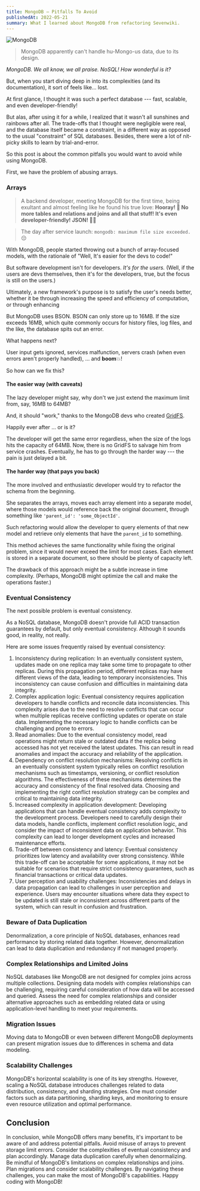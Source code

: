 ```yaml
---
title: MongoDB — Pitfalls To Avoid
publishedAt: 2022-05-21
summary: What I learned about MongoDB from refactoring Sevenwiki.
---
```


![MongoDB](https://webimages.mongodb.com/_com_assets/cms/kuzt9r42or1fxvlq2-Meta_Generic.png)

> MongoDB apparently can't handle hu-Mongo-us data, due to its design.

_MongoDB. We all know, we all praise. NoSQL! How wonderful is it?_

But, when you start diving deep in into its complexities (and its documentation), it sort of feels like... lost.

At first glance, I thought it was such a perfect database --- fast, scalable, and even developer-friendly!

But alas, after using it for a while, I realized that it wasn't all sunshines and rainbows after all.
The trade-offs that I thought were negligible were real, and the database itself became a constraint,
in a different way as opposed to the usual "constraint" of SQL databases.
Besides, there were a lot of nit-picky skills to learn by trial-and-error.

So this post is about the common pitfalls you would want to avoid while using MongoDB.

First, we have the problem of abusing arrays.

### Arrays

> A backend developer, meeting MongoDB for the first time, being exultant and almost feeling like he found his true love:
> **Hooray! 🥳 No more tables and relations and joins and all that stuff! It's even developer-friendly! JSON! 🎉🎉**

> The day after service launch:
> `mongodb: maximum file size exceeded.` 😔

With MongoDB, people started throwing out a bunch of array-focused models, with the rationale of "Well, It's easier for the devs to code!"

But software development isn't for developers. _It's for the users._ (Well, if the users are devs themselves, then it's for the developers, true, but the focus is still on the users.)

Ultimately, a new framework's purpose is to satisfy the user's needs better, whether it be through increasing the speed and efficiency of computation, or through enhancing

But MongoDB uses BSON.
BSON can only store up to 16MB.
If the size exceeds 16MB, which quite commonly occurs for history files, log files, and the like, the database spits out an error.

What happens next?

User input gets ignored, services malfunction, servers crash (when even errors aren't properly handled), ... and **boom**💥!

So how can we fix this?

#### The easier way (with caveats)

The lazy developer might say, why don't we just extend the maximum limit from,
say, 16MB to 64MB?

And, it should "work," thanks to the MongoDB devs who created [GridFS](https://www.mongodb.com/docs/manual/core/gridfs/).

Happily ever after ... or is it?

The developer will get the same error regardless, when the size of the logs hits the capacity of 64MB.
Now, there is no GridFS to salvage him from service crashes. Eventually, he has to go through the harder way --- the pain is just delayed a bit.

#### The harder way (that pays you back)

The more involved and enthusiastic developer would try to refactor the schema from the beginning.

She separates the arrays, moves each array element into a separate model,
where those models would reference back the original document,
through something like `'parent_id': 'some_ObjectId'`.

Such refactoring would allow the developer to query elements of that new model
and retrieve only elements that have the `parent_id` to something.

This method achieves the same functionality while fixing the original problem, since it would never exceed the limit for most cases.
Each element is stored in a separate document, so there should be plenty of capacity left.

The drawback of this approach might be a subtle increase in time complexity. (Perhaps, MongoDB might optimize the call and make the operations faster.)

### Eventual Consistency

The next possible problem is eventual consistency.

As a NoSQL database, MongoDB doesn't provide full ACID transaction guarantees by default, but only eventual consistency.
Although it sounds good, in reality, not really.

Here are some issues frequently raised by eventual consistency:

1. Inconsistency during replication: In an eventually consistent system, updates made on one replica may take some time to propagate to other replicas. During this propagation period, different replicas may have different views of the data, leading to temporary inconsistencies. This inconsistency can cause confusion and difficulties in maintaining data integrity.
2. Complex application logic: Eventual consistency requires application developers to handle conflicts and reconcile data inconsistencies. This complexity arises due to the need to resolve conflicts that can occur when multiple replicas receive conflicting updates or operate on stale data. Implementing the necessary logic to handle conflicts can be challenging and prone to errors.
3. Read anomalies: Due to the eventual consistency model, read operations might return stale or outdated data if the replica being accessed has not yet received the latest updates. This can result in read anomalies and impact the accuracy and reliability of the application.
4. Dependency on conflict resolution mechanisms: Resolving conflicts in an eventually consistent system typically relies on conflict resolution mechanisms such as timestamps, versioning, or conflict resolution algorithms. The effectiveness of these mechanisms determines the accuracy and consistency of the final resolved data. Choosing and implementing the right conflict resolution strategy can be complex and critical to maintaining data integrity.
5. Increased complexity in application development: Developing applications that can handle eventual consistency adds complexity to the development process. Developers need to carefully design their data models, handle conflicts, implement conflict resolution logic, and consider the impact of inconsistent data on application behavior. This complexity can lead to longer development cycles and increased maintenance efforts.
6. Trade-off between consistency and latency: Eventual consistency prioritizes low latency and availability over strong consistency. While this trade-off can be acceptable for some applications, it may not be suitable for scenarios that require strict consistency guarantees, such as financial transactions or critical data updates.
7. User perception and usability challenges: Inconsistencies and delays in data propagation can lead to challenges in user perception and experience. Users may encounter situations where data they expect to be updated is still stale or inconsistent across different parts of the system, which can result in confusion and frustration.

### Beware of Data Duplication

Denormalization, a core principle of NoSQL databases, enhances read performance by storing related data together. However, denormalization can lead to data duplication and redundancy if not managed properly.

### Complex Relationships and Limited Joins

NoSQL databases like MongoDB are not designed for complex joins across multiple collections. Designing data models with complex relationships can be challenging, requiring careful consideration of how data will be accessed and queried. Assess the need for complex relationships and consider alternative approaches such as embedding related data or using application-level handling to meet your requirements.

### Migration Issues

Moving data to MongoDB or even between different MongoDB deployments can present migration issues due to differences in schema and data modeling.

### Scalability Challenges

MongoDB's horizontal scalability is one of its key strengths. However, scaling a NoSQL database introduces challenges related to data distribution, consistency, and sharding strategies. One must consider factors such as data partitioning, sharding keys, and monitoring to ensure even resource utilization and optimal performance.

## Conclusion

In conclusion, while MongoDB offers many benefits, it's important to be aware of and address potential pitfalls. Avoid misuse of arrays to prevent storage limit errors. Consider the complexities of eventual consistency and plan accordingly. Manage data duplication carefully when denormalizing. Be mindful of MongoDB's limitations on complex relationships and joins. Plan migrations and consider scalability challenges. By navigating these challenges, you can make the most of MongoDB's capabilities. Happy coding with MongoDB!
